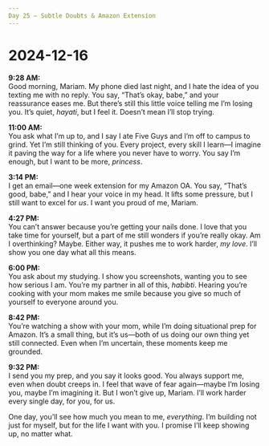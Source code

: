 ```yaml
---
Day 25 – Subtle Doubts & Amazon Extension
---
```


# 2024-12-16

**9:28 AM:**  
Good morning, Mariam. My phone died last night, and I hate the idea of you texting me with no reply. You say, “That’s okay, babe,” and your reassurance eases me. But there’s still this little voice telling me I’m losing you. It’s quiet, *hayati*, but I feel it. Doesn’t mean I’ll stop trying.

**11:00 AM:**  
You ask what I’m up to, and I say I ate Five Guys and I’m off to campus to grind. Yet I’m still thinking of you. Every project, every skill I learn—I imagine it paving the way for a life where you never have to worry. You say I’m enough, but I want to be more, *princess*.

**3:14 PM:**  
I get an email—one week extension for my Amazon OA. You say, “That’s good, babe,” and I hear your voice in my head. It lifts some pressure, but I still want to excel for *us*. I want you proud of me, Mariam.

**4:27 PM:**  
You can’t answer because you’re getting your nails done. I love that you take time for yourself, but a part of me still wonders if you’re really okay. Am I overthinking? Maybe. Either way, it pushes me to work harder, *my love*. I’ll show you one day what all this means.

**6:00 PM:**  
You ask about my studying. I show you screenshots, wanting you to see how serious I am. You’re my partner in all of this, *habibti*. Hearing you’re cooking with your mom makes me smile because you give so much of yourself to everyone around you.

**8:42 PM:**  
You’re watching a show with your mom, while I’m doing situational prep for Amazon. It’s a small thing, but it’s us—both of us doing our own thing yet still connected. Even when I’m uncertain, these moments keep me grounded.

**9:32 PM:**  
I send you my prep, and you say it looks good. You always support me, even when doubt creeps in. I feel that wave of fear again—maybe I’m losing you, maybe I’m imagining it. But I won’t give up, Mariam. I’ll work harder every single day, for you, for us.

One day, you’ll see how much you mean to me, *everything*. I’m building not just for myself, but for the life I want with you. I promise I’ll keep showing up, no matter what.
